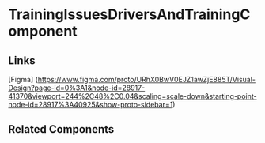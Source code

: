 <!-- training-issues-drivers-and-training.stories.mdx -->


<Meta title="QTD Components/evaluation/training-issues/training-issues-create-wizard/training-issues-drivers-and-training/README" component={TrainingIssuesDriversAndTrainingComponent} />

# TrainingIssuesDriversAndTrainingComponent

<ArgsTable of={TrainingIssuesDriversAndTrainingComponent} />

## Links

[Figma] (https://www.figma.com/proto/URhX0BwV0EJZ1awZjE885T/Visual-Design?page-id=0%3A1&node-id=28917-41370&viewport=244%2C48%2C0.04&scaling=scale-down&starting-point-node-id=28917%3A40925&show-proto-sidebar=1)

## Related Components
